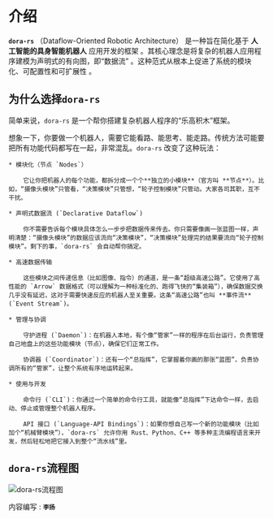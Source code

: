 # 介绍

**`dora-rs`** （Dataflow-Oriented Robotic Architecture） 是一种旨在简化基于 **人工智能的具身智能机器人** 应用开发的框架 。其核心理念是将复杂的机器人应用程序建模为声明式的有向图，即“数据流” 。这种范式从根本上促进了系统的模块化、可配置性和可扩展性 。

## 为什么选择`dora-rs`

简单来说，`dora-rs` 是一个帮你搭建复杂机器人程序的“乐高积木”框架。

想象一下，你要做一个机器人，需要它能看路、能思考、能走路。传统方法可能要把所有功能代码都写在一起，非常混乱。`dora-rs` 改变了这种玩法：

    * 模块化（节点 `Nodes`）

        它让你把机器人的每个功能，都拆分成一个个**独立的小模块**（官方叫 **节点**）。比如，“摄像头模块”只管看，“决策模块”只管想，“轮子控制模块”只管动。大家各司其职，互不干扰。

    * 声明式数据流 (`Declarative Dataflow`)

        你不需要告诉每个模块具体怎么一步步把数据传来传去。你只需要像画一张蓝图一样，声明清楚：“摄像头模块”的数据应该流向“决策模块”，“决策模块”处理完的结果要流向“轮子控制模块”。剩下的事，`dora-rs` 会自动帮你搞定。

    * 高速数据传输

        这些模块之间传递信息（比如图像、指令）的通道，是一条“超级高速公路”。它使用了高性能的 `Arrow` 数据格式（可以理解为一种标准化的、跑得飞快的“集装箱”），确保数据交换几乎没有延迟，这对于需要快速反应的机器人至关重要。这条“高速公路”也叫 **事件流** (`Event Stream`)。

    * 管理与协调

        守护进程 (`Daemon`)：在机器人本地，有个像“管家”一样的程序在后台运行，负责管理自己地盘上的这些功能模块（节点），确保它们正常工作。

        协调器 (`Coordinator`)：还有一个“总指挥”，它掌握着你画的那张“蓝图”，负责协调所有的“管家”，让整个系统有序地运转起来。

    * 使用与开发

        命令行 (`CLI`)：你通过一个简单的命令行工具，就能像“总指挥”下达命令一样，去启动、停止或管理整个机器人程序。

        API 接口 (`Language-API Bindings`)：如果你想自己写一个新的功能模块（比如加个“机械臂模块”），`dora-rs` 允许你用 Rust、Python、C++ 等多种主流编程语言来开发，然后轻松地把它接入到整个“流水线”里。

## `dora-rs`流程图

![`dora-rs`流程图](/dora01.png)

内容编写 : **`李扬`**
